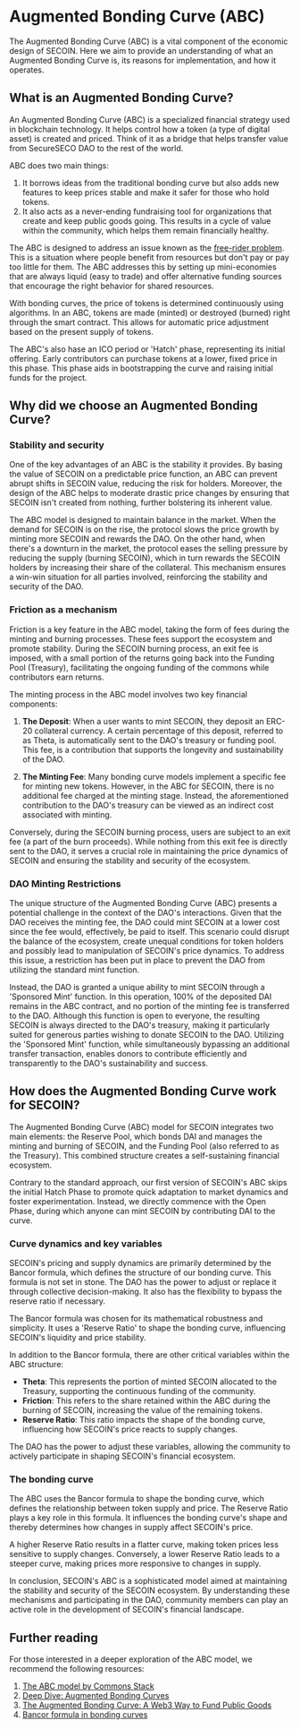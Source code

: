 # Augmented Bonding Curve (ABC)

The Augmented Bonding Curve (ABC) is a vital component of the economic design of SECOIN.
Here we aim to provide an understanding of what an Augmented Bonding Curve is, its reasons for implementation, and how it operates.

## What is an Augmented Bonding Curve?

An Augmented Bonding Curve (ABC) is a specialized financial strategy used in blockchain technology. It helps control how a token (a type of digital asset) is created and priced. Think of it as a bridge that helps transfer value from SecureSECO DAO to the rest of the world.

ABC does two main things:

1. It borrows ideas from the traditional bonding curve but also adds new features to keep prices stable and make it safer for those who hold tokens.
2. It also acts as a never-ending fundraising tool for organizations that create and keep public goods going. This results in a cycle of value within the community, which helps them remain financially healthy.

The ABC is designed to address an issue known as the [free-rider problem](https://en.wikipedia.org/wiki/Free-rider_problem). This is a situation where people benefit from resources but don't pay or pay too little for them. The ABC addresses this by setting up mini-economies that are always liquid (easy to trade) and offer alternative funding sources that encourage the right behavior for shared resources.

With bonding curves, the price of tokens is determined continuously using algorithms. In an ABC, tokens are made (minted) or destroyed (burned) right through the smart contract. This allows for automatic price adjustment based on the present supply of tokens.

The ABC's also hase an ICO period or 'Hatch' phase, representing its initial offering. Early contributors can purchase tokens at a lower, fixed price in this phase. This phase aids in bootstrapping the curve and raising initial funds for the project.

## Why did we choose an Augmented Bonding Curve?

### Stability and security

One of the key advantages of an ABC is the stability it provides. By basing the value of SECOIN on a predictable price function, an ABC can prevent abrupt shifts in SECOIN value, reducing the risk for holders. Moreover, the design of the ABC helps to moderate drastic price changes by ensuring that SECOIN isn't created from nothing, further bolstering its inherent value.

The ABC model is designed to maintain balance in the market. When the demand for SECOIN is on the rise, the protocol slows the price growth by minting more SECOIN and rewards the DAO. On the other hand, when there's a downturn in the market, the protocol eases the selling pressure by reducing the supply (burning SECOIN), which in turn rewards the SECOIN holders by increasing their share of the collateral. This mechanism ensures a win-win situation for all parties involved, reinforcing the stability and security of the DAO.

### Friction as a mechanism

Friction is a key feature in the ABC model, taking the form of fees during the minting and burning processes. These fees support the ecosystem and promote stability. During the SECOIN burning process, an exit fee is imposed, with a small portion of the returns going back into the Funding Pool (Treasury), facilitating the ongoing funding of the commons while contributors earn returns.

The minting process in the ABC model involves two key financial components:

1. **The Deposit**: When a user wants to mint SECOIN, they deposit an ERC-20 collateral currency. A certain percentage of this deposit, referred to as Theta, is automatically sent to the DAO's treasury or funding pool. This fee, is a contribution that supports the longevity and sustainability of the DAO.

2. **The Minting Fee**: Many bonding curve models implement a specific fee for minting new tokens. However, in the ABC for SECOIN, there is no additional fee charged at the minting stage. Instead, the aforementioned contribution to the DAO's treasury can be viewed as an indirect cost associated with minting.

Conversely, during the SECOIN burning process, users are subject to an exit fee (a part of the burn proceeds). While nothing from this exit fee is directly sent to the DAO, it serves a crucial role in maintaining the price dynamics of SECOIN and ensuring the stability and security of the ecosystem.

### DAO Minting Restrictions

The unique structure of the Augmented Bonding Curve (ABC) presents a potential challenge in the context of the DAO's interactions. Given that the DAO receives the minting fee, the DAO could mint SECOIN at a lower cost since the fee would, effectively, be paid to itself. This scenario could disrupt the balance of the ecosystem, create unequal conditions for token holders and possibly lead to manipulation of SECOIN's price dynamics. To address this issue, a restriction has been put in place to prevent the DAO from utilizing the standard mint function.

Instead, the DAO is granted a unique ability to mint SECOIN through a 'Sponsored Mint' function. In this operation, 100% of the deposited DAI remains in the ABC contract, and no portion of the minting fee is transferred to the DAO. Although this function is open to everyone, the resulting SECOIN is always directed to the DAO's treasury, making it particularly suited for generous parties wishing to donate SECOIN to the DAO. Utilizing the 'Sponsored Mint' function, while simultaneously bypassing an additional transfer transaction, enables donors to contribute efficiently and transparently to the DAO's sustainability and success.

## How does the Augmented Bonding Curve work for SECOIN?

The Augmented Bonding Curve (ABC) model for SECOIN integrates two main elements: the Reserve Pool, which bonds DAI and manages the minting and burning of SECOIN, and the Funding Pool (also referred to as the Treasury). This combined structure creates a self-sustaining financial ecosystem.

Contrary to the standard approach, our first version of SECOIN's ABC skips the initial Hatch Phase to promote quick adaptation to market dynamics and foster experimentation. Instead, we directly commence with the Open Phase, during which anyone can mint SECOIN by contributing DAI to the curve.

### Curve dynamics and key variables

SECOIN's pricing and supply dynamics are primarily determined by the Bancor formula, which defines the structure of our bonding curve. This formula is not set in stone. The DAO has the power to adjust or replace it through collective decision-making. It also has the flexibility to bypass the reserve ratio if necessary.

The Bancor formula was chosen for its mathematical robustness and simplicity. It uses a 'Reserve Ratio' to shape the bonding curve, influencing SECOIN's liquidity and price stability.

In addition to the Bancor formula, there are other critical variables within the ABC structure:

- **Theta**: This represents the portion of minted SECOIN allocated to the Treasury, supporting the continuous funding of the community.
- **Friction**: This refers to the share retained within the ABC during the burning of SECOIN, increasing the value of the remaining tokens.
- **Reserve Ratio**: This ratio impacts the shape of the bonding curve, influencing how SECOIN's price reacts to supply changes.

The DAO has the power to adjust these variables, allowing the community to actively participate in shaping SECOIN's financial ecosystem.

### The bonding curve

The ABC uses the Bancor formula to shape the bonding curve, which defines the relationship between token supply and price. The Reserve Ratio plays a key role in this formula. It influences the bonding curve's shape and thereby determines how changes in supply affect SECOIN's price.

A higher Reserve Ratio results in a flatter curve, making token prices less sensitive to supply changes. Conversely, a lower Reserve Ratio leads to a steeper curve, making prices more responsive to changes in supply.

In conclusion, SECOIN's ABC is a sophisticated model aimed at maintaining the stability and security of the SECOIN ecosystem. By understanding these mechanisms and participating in the DAO, community members can play an active role in the development of SECOIN's financial landscape.

## Further reading

For those interested in a deeper exploration of the ABC model, we recommend the following resources:

1. [The ABC model by Commons Stack](https://commonsstack.org/abc)
2. [Deep Dive: Augmented Bonding Curves](https://blog.giveth.io/deep-dive-augmented-bonding-curves-3f1f7c1fa751)
3. [The Augmented Bonding Curve: A Web3 Way to Fund Public Goods](https://medium.com/commonsstack/the-augmented-bonding-curve-part-1-a-web3-way-to-fund-public-goods-7c9d1a871ae2)
4. [Bancor formula in bonding curves](https://billyrennekamp.medium.com/converting-between-bancor-and-bonding-curve-price-formulas-9c11309062f5)
